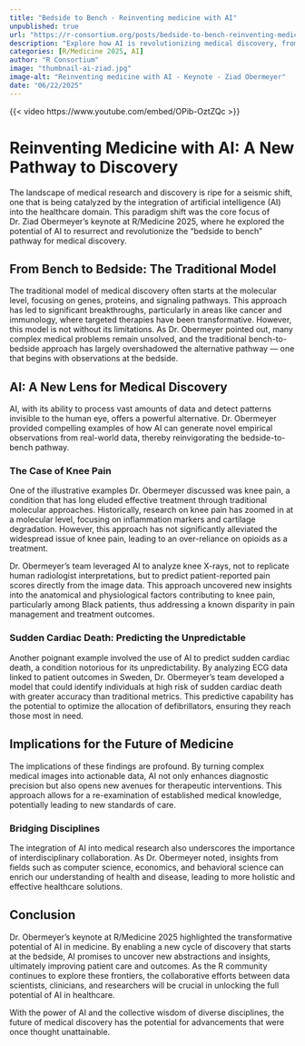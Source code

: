 ```yaml
--- 
title: "Bedside to Bench - Reinventing medicine with AI" 
unpublished: true 
url: "https://r-consortium.org/posts/bedside-to-bench-reinventing-medicine-with-ai/"
description: "Explore how AI is revolutionizing medical discovery, from knee pain to sudden cardiac death, as discussed by Dr. Ziad Obermeyer at R/Medicine 2025." 
categories: [R/Medicine 2025, AI]
author: "R Consortium" 
image: "thumbnail-ai-ziad.jpg" 
image-alt: "Reinventing medicine with AI - Keynote - Ziad Obermeyer" 
date: "06/22/2025" 
---
```


{{< video https://www.youtube.com/embed/OPib-OztZQc >}}

# Reinventing Medicine with AI: A New Pathway to Discovery

The landscape of medical research and discovery is ripe for a seismic shift, one that is being catalyzed by the integration of artificial intelligence (AI) into the healthcare domain. This paradigm shift was the core focus of Dr. Ziad Obermeyer's keynote at R/Medicine 2025, where he explored the potential of AI to resurrect and revolutionize the "bedside to bench" pathway for medical discovery. 

## From Bench to Bedside: The Traditional Model

The traditional model of medical discovery often starts at the molecular level, focusing on genes, proteins, and signaling pathways. This approach has led to significant breakthroughs, particularly in areas like cancer and immunology, where targeted therapies have been transformative. However, this model is not without its limitations. As Dr. Obermeyer pointed out, many complex medical problems remain unsolved, and the traditional bench-to-bedside approach has largely overshadowed the alternative pathway — one that begins with observations at the bedside.

## AI: A New Lens for Medical Discovery

AI, with its ability to process vast amounts of data and detect patterns invisible to the human eye, offers a powerful alternative. Dr. Obermeyer provided compelling examples of how AI can generate novel empirical observations from real-world data, thereby reinvigorating the bedside-to-bench pathway.

### The Case of Knee Pain

One of the illustrative examples Dr. Obermeyer discussed was knee pain, a condition that has long eluded effective treatment through traditional molecular approaches. Historically, research on knee pain has zoomed in at a molecular level, focusing on inflammation markers and cartilage degradation. However, this approach has not significantly alleviated the widespread issue of knee pain, leading to an over-reliance on opioids as a treatment.

Dr. Obermeyer’s team leveraged AI to analyze knee X-rays, not to replicate human radiologist interpretations, but to predict patient-reported pain scores directly from the image data. This approach uncovered new insights into the anatomical and physiological factors contributing to knee pain, particularly among Black patients, thus addressing a known disparity in pain management and treatment outcomes.

### Sudden Cardiac Death: Predicting the Unpredictable

Another poignant example involved the use of AI to predict sudden cardiac death, a condition notorious for its unpredictability. By analyzing ECG data linked to patient outcomes in Sweden, Dr. Obermeyer's team developed a model that could identify individuals at high risk of sudden cardiac death with greater accuracy than traditional metrics. This predictive capability has the potential to optimize the allocation of defibrillators, ensuring they reach those most in need.

## Implications for the Future of Medicine

The implications of these findings are profound. By turning complex medical images into actionable data, AI not only enhances diagnostic precision but also opens new avenues for therapeutic interventions. This approach allows for a re-examination of established medical knowledge, potentially leading to new standards of care.

### Bridging Disciplines

The integration of AI into medical research also underscores the importance of interdisciplinary collaboration. As Dr. Obermeyer noted, insights from fields such as computer science, economics, and behavioral science can enrich our understanding of health and disease, leading to more holistic and effective healthcare solutions.

## Conclusion

Dr. Obermeyer’s keynote at R/Medicine 2025 highlighted the transformative potential of AI in medicine. By enabling a new cycle of discovery that starts at the bedside, AI promises to uncover new abstractions and insights, ultimately improving patient care and outcomes. As the R community continues to explore these frontiers, the collaborative efforts between data scientists, clinicians, and researchers will be crucial in unlocking the full potential of AI in healthcare.

With the power of AI and the collective wisdom of diverse disciplines, the future of medical discovery has the potential for advancements that were once thought unattainable.
